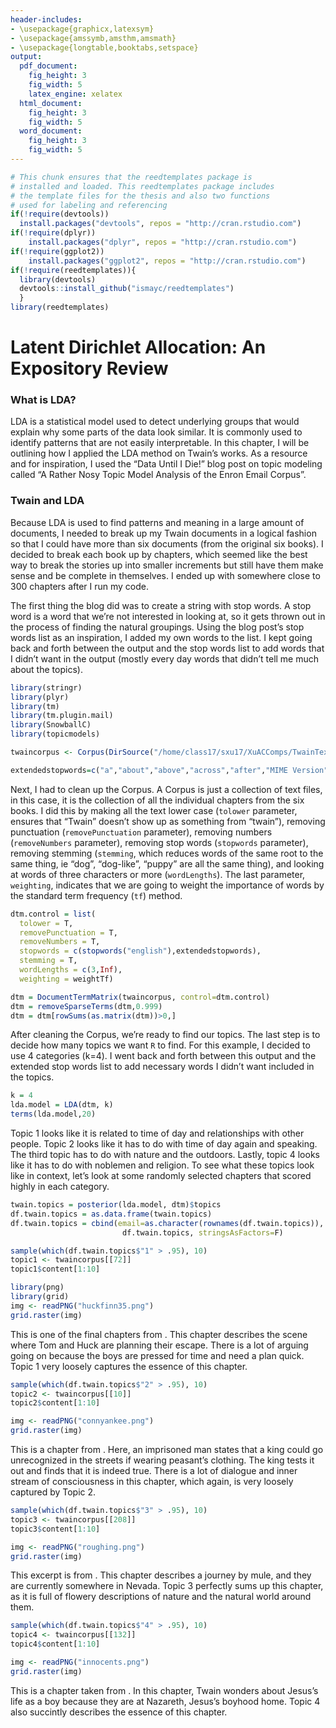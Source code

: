 ```yaml
---
header-includes:
- \usepackage{graphicx,latexsym}
- \usepackage{amssymb,amsthm,amsmath}
- \usepackage{longtable,booktabs,setspace}
output:
  pdf_document:
    fig_height: 3
    fig_width: 5
    latex_engine: xelatex
  html_document:
    fig_height: 3
    fig_width: 5
  word_document:
    fig_height: 3
    fig_width: 5
---
```


<!--
You can delete the header-includes (lines 3-6 above) if you like and also the chunk below since it is loaded in the skeleton.Rmd file.  They are included so that chap3.Rmd will compile by itself when you hit Knit PDF.
-->

```r
# This chunk ensures that the reedtemplates package is
# installed and loaded. This reedtemplates package includes
# the template files for the thesis and also two functions
# used for labeling and referencing
if(!require(devtools))
  install.packages("devtools", repos = "http://cran.rstudio.com")
if(!require(dplyr))
    install.packages("dplyr", repos = "http://cran.rstudio.com")
if(!require(ggplot2))
    install.packages("ggplot2", repos = "http://cran.rstudio.com")
if(!require(reedtemplates)){
  library(devtools)
  devtools::install_github("ismayc/reedtemplates")
  }
library(reedtemplates)
```


# Latent Dirichlet Allocation: An Expository Review {#ref_labels}

### What is LDA?
LDA is a statistical model used to detect underlying groups that would explain why some parts of the data look similar.  It is commonly used to identify patterns that are not easily interpretable.  In this chapter, I will be outlining how I applied the LDA method on Twain's works.  As a resource and for inspiration, I used the "Data Until I Die!" blog post on topic modeling called "A Rather Nosy Topic Model Analysis of the Enron Email Corpus".

### Twain and LDA
Because LDA is used to find patterns and meaning in a large amount of documents, I needed to break up my Twain documents in a logical fashion so that I could have more than six documents (from the original six books).  I decided to break each book up by chapters, which seemed like the best way to break the stories up into smaller increments but still have them make sense and be complete in themselves.  I ended up with somewhere close to 300 chapters after I run my code.  

The first thing the blog did was to create a string with stop words.  A stop word is a word that we're not interested in looking at, so it gets thrown out in the process of finding the natural groupings.  Using the blog post's stop words list as an inspiration, I added my own words to the list.  I kept going back and forth between the output and the stop words list to add words that I didn't want in the output (mostly every day words that didn't tell me much about the topics). 

```r
library(stringr)
library(plyr)
library(tm)
library(tm.plugin.mail)
library(SnowballC)
library(topicmodels)
```

```r
twaincorpus <- Corpus(DirSource("/home/class17/sxu17/XuACComps/TwainTexts"))

extendedstopwords=c("a","about","above","across","after","MIME Version","forwarded","again","against","all","almost","alone","along","already","also","although","always","am","among","an","and","another","any","anybody","anyone","anything","anywhere","are","area","areas","aren't","around","as","ask","asked","asking","asks","at","away","b","back","backed","backing","backs","be","became","because","become","becomes","been","before","began","behind","being","beings","below","best","better","between","big","both","but","by","c","came","can","cannot","can't","case","cases","certain","certainly","clear","clearly","come","could","couldn't","d","did","didn't","differ","different","differently","do","does","doesn't","doing","done","don't","down","downed","downing","downs","during","e","each","early","either","end","ended","ending","ends","enough","even","evenly","ever","every","everybody","everyone","everything","everywhere","f","face","faces","fact","facts","far","felt","few","find","finds","first","for","four","from","full","fully","further","furthered","furthering","furthers","g","gave","general","generally","get","gets","give","given","gives","go","going","good","goods","got","great","greater","greatest","group","grouped","grouping","groups","h","had","hadn't","has","hasn't","have","haven't","having","he","he'd","he'll","her","here","here's","hers","herself","he's","high","higher","highest","him","himself","his","how","however","how's","i","i'd","if","i'll","i'm","important","in","interest","interested","interesting","interests","into","is","isn't","it","its","it's","itself","i've","j","just","k","keep","keeps","kind","knew","know","known","knows","l","large","largely","last","later","latest","least","less","let","lets","let's","like","likely","long","longer","longest","m","made","make","making","man","many","may","me","member","members","men","might","more","most","mostly","mr","mrs","much","must","mustn't","my","myself","n","necessary","need","needed","needing","needs","never","new","newer","newest","next","no","nobody","non","noone","nor","not","nothing","now","nowhere","number","numbers","o","of","off","often","old","older","oldest","on","once","one","only","open","opened","opening","opens","or","order","ordered","ordering","orders","other","others","ought","our","ours","ourselves","out","over","own","p","part","parted","parting","parts","per","perhaps","place","places","point","pointed","pointing","points","possible","present","presented","presenting","presents","problem","problems","put","puts","q","quite","r","rather","really","right","room","rooms","s","said","same","saw","say","says","second","seconds","see","seem","seemed","seeming","seems","sees","several","shall","shan't","she","she'd","she'll","she's","should","shouldn't","show","showed","showing","shows","side","sides","since","small","smaller","smallest","so","some","somebody","someone","something","somewhere","state","states","still","such","sure","t","take","taken","than","that","that's","the","their","theirs","them","themselves","then","there","therefore","there's","these","they","they'd","they'll","they're","they've","thing","things","think","thinks","this","those","though","thought","thoughts","three","through","thus","to","today","together","too","took","toward","turn","turned","turning","turns","two","u","under","until","up","upon","us","use","used","uses","v","very","w","want","wanted","wanting","wants","was","wasn't","way","ways","we","we'd","well","we'll","wells","went","were","we're","weren't","we've","what","what's","when","when's","where","where's","whether","which","while","who","whole","whom","who's","whose","why","why's","will","with","within","without","won't","work","worked","working","works","would","wouldn't","x","y","year","years","yes","yet","you","you'd","you'll","young","younger","youngest","your","you're","yours","yourself","yourselves","you've","z", "littl", "tom", "warnt", "hundr", "look", "nigger", "aint", "dont", "peopl", "chapter", "wilson", "didnt", "wouldnt", "couldnt", "peopl", "beauti", "pictur", "reckon", "time")
```

Next, I had to clean up the Corpus.  A Corpus is just a collection of text files, in this case, it is the collection of all the individual chapters from the six books.  I did this by making all the text lower case (`tolower` parameter, ensures that "Twain" doesn't show up as something from "twain"), removing punctuation (`removePunctuation` parameter), removing numbers (`removeNumbers` parameter), removing stop words (`stopwords` parameter), removing stemming (`stemming`, which reduces words of the same root to the same thing, ie "dog", "dog-like", "puppy" are all the same thing), and looking at words of three characters or more (`wordLengths`).  The last parameter, `weighting`, indicates that we are going to weight the importance of words by the standard term frequency (`tf`) method.    

```r
dtm.control = list(
  tolower = T,
  removePunctuation = T,
  removeNumbers = T,
  stopwords = c(stopwords("english"),extendedstopwords),
  stemming = T,
  wordLengths = c(3,Inf),
  weighting = weightTf)

dtm = DocumentTermMatrix(twaincorpus, control=dtm.control)
dtm = removeSparseTerms(dtm,0.999)
dtm = dtm[rowSums(as.matrix(dtm))>0,]
```

After cleaning the Corpus, we're ready to find our topics.  The last step is to decide how many topics we want `R` to find.  For this example, I decided to use 4 categories (k=4).  I went back and forth between this output and the extended stop words list to add necessary words I didn't want included in the topics.    

```r
k = 4
lda.model = LDA(dtm, k)
terms(lda.model,20)
```

Topic 1 looks like it is related to time of day and relationships with other people.  Topic 2 looks like it has to do with time of day again and speaking.  The third topic has to do with nature and the outdoors.  Lastly, topic 4 looks like it has to do with noblemen and religion.  To see what these topics look like in context, let's look at some randomly selected chapters that scored highly in each category.

```r
twain.topics = posterior(lda.model, dtm)$topics
df.twain.topics = as.data.frame(twain.topics)
df.twain.topics = cbind(email=as.character(rownames(df.twain.topics)), 
                         df.twain.topics, stringsAsFactors=F)
```

```r
sample(which(df.twain.topics$"1" > .95), 10)
topic1 <- twaincorpus[[72]]
topic1$content[1:10]
```

> 

```r
library(png)
library(grid)
img <- readPNG("huckfinn35.png")
grid.raster(img)
```

This is one of the final chapters from \textit{The Adventures of Huckleberry Finn}.  This chapter describes the scene where Tom and Huck are planning their escape.  There is a lot of arguing going on because the boys are pressed for time and need a plan quick.  Topic 1 very loosely captures the essence of this chapter.

> 

```r
sample(which(df.twain.topics$"2" > .95), 10)
topic2 <- twaincorpus[[10]]
topic2$content[1:10]
```

```r
img <- readPNG("connyankee.png")
grid.raster(img)
```

This is a chapter from \textit{A Connecticut Yankee in King Arthur's Court}.  Here, an imprisoned man states that a king could go unrecognized in the streets if wearing peasant's clothing.  The king tests it out and finds that it is indeed true.  There is a lot of dialogue and inner stream of consciousness in this chapter, which again, is very loosely captured by Topic 2.

> 

```r
sample(which(df.twain.topics$"3" > .95), 10)
topic3 <- twaincorpus[[208]]
topic3$content[1:10]
```

```r
img <- readPNG("roughing.png")
grid.raster(img)
```

This excerpt is from \textit{Roughing It}.  This chapter describes a journey by mule, and they are currently somewhere in Nevada.  Topic 3 perfectly sums up this chapter, as it is full of flowery descriptions of nature and the natural world around them.

```r
sample(which(df.twain.topics$"4" > .95), 10)
topic4 <- twaincorpus[[132]]
topic4$content[1:10]
```

> 

```r
img <- readPNG("innocents.png")
grid.raster(img)
```

This is a chapter taken from \textit{Innocents Abroad}.  In this chapter, Twain wonders about Jesus's life as a boy because they are at Nazareth, Jesus's boyhood home.  Topic 4 also succintly describes the essence of this chapter. 





